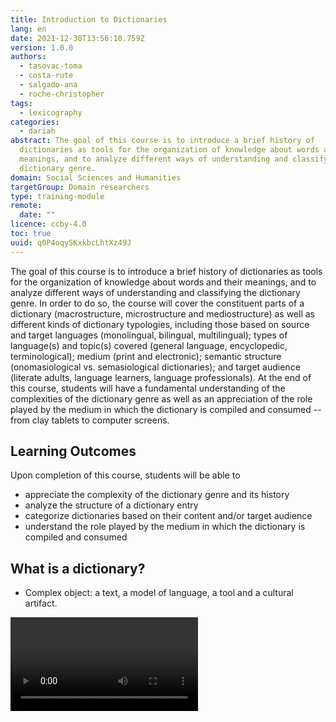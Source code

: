 ```yaml
---
title: Introduction to Dictionaries
lang: en
date: 2021-12-30T13:56:10.759Z
version: 1.0.0
authors:
  - tasovac-toma
  - costa-rute
  - salgado-ana
  - roche-christopher
tags:
  - lexicography
categories:
  - dariah
abstract: The goal of this course is to introduce a brief history of
  dictionaries as tools for the organization of knowledge about words and their
  meanings, and to analyze different ways of understanding and classifying the
  dictionary genre.
domain: Social Sciences and Humanities
targetGroup: Domain researchers
type: training-module
remote:
  date: ""
licence: ccby-4.0
toc: true
uuid: q0P4oqySKxkbcLhtXz49J
---
```

The goal of this course is to introduce a brief history of dictionaries as tools for the organization of knowledge about words and their meanings, and to analyze different ways of understanding and classifying the dictionary genre. In order to do so, the course will cover the constituent parts of a dictionary (macrostructure, microstructure and mediostructure) as well as different kinds of dictionary typologies, including those based on source and target languages (monolingual, bilingual, multilingual); types of language(s) and topic(s) covered (general language, encyclopedic, terminological); medium (print and electronic); semantic structure (onomasiological vs. semasiological dictionaries); and target audience (literate adults, language learners, language professionals). At the end of this course, students will have a fundamental understanding of the complexities of the dictionary genre as well as an appreciation of the role played by the medium in which the dictionary is compiled and consumed -- from clay tablets to computer screens.

## Learning Outcomes

Upon completion of this course, students will be able to

- appreciate the complexity of the dictionary genre and its history
- analyze the structure of a dictionary entry
- categorize dictionaries based on their content and/or target audience
- understand the role played by the medium in which the dictionary is compiled and consumed

## What is a dictionary?

- Complex object: a text, a model of language, a tool and a cultural artifact. 

<Video provider="youtube" id="ynhe5tsTMNs" caption="Why are dictionaries so complex? " />

## How dictionaries came to be

- Early history of lexicography (Middle East, Ancient China and Ancient Greece). Urra=hubullu (Summerian-Akkadian bilingual glossary): commercial and practical interests vs. literary traditions (Greece, China).
- Medieval glosses.
- Academic tradition in lexicography. \[Format: text]  
- Evidence-based lexicography (Johnson, sources)
- Standardization and nation-building (della Crusca, Académie française  etc.)

## What makes a dictionary dictionary?

- Semantic structure: semasiology vs. onomasiology.

### Macrostructure

- emergence of the alphabetic order

### Microstructure

- understanding dictionary entries.

### Mediostructure

- hypertext

## Dictionary typologies

- Target languages (monolingual, bilingual, multilingual)
- Types of language(s) and topic(s) covered (general language, encyclopedic, terminological)
- Standardization: prescriptive, descriptive
- Target audience (literate adults, language learners, language professionals).

## Carved in stone? The role of the medium

- From clay tablets to computer screens. How the material changed the way we compile, disseminate and use dictionaries.

Think of the way Thomas Blount defined _coffee_ (coffa) in his _Glossographia; or, a dictionary interpreting the hard words of whatsoever language, now used in our refined English tongue_, a very popular dictionary of its time, first published in 1656:

![Dictionary entry for "coffa"](images/coffa.png)

Was 17th century coffee more potent than the one we use today? Did it really rid people of debilitating depression and misanthropic cynicism? Why does Blount's definition feel and read differently than the ones provided by the modern lexicographic works such as _The Chambers Dictionary_ or _The New Oxford American Dictionary_?

![](images/coffee-chambers.jpg)

![](images/coffee-noad.png)

**Exercise.** Spend some time analyzing the above three entries. What would you say were the main stylistic features of lexicographic prose? How would you describe the tone of Blount's entry when compared to _The Chambers_ or the NOAD? What conclusions can you draw from the fact that modern entries for  _coffee_ contain more lexical information? And yet Blount's definition addresses something that other definitions don't: coffee as a stimulant. What do you make of that?

Historical, legacy dictionaries remain valuable to humanists precisely because they provide culturally shaded insights into the lexical knowledge of a particular epoch — sometimes in contrast to contemporary experiences, attitudes or values. We study legacy dictionaries not because we need them for linguistic survival in a world of fauxhawks, twerking and jeggings, but because they have something important to teach us about language, about the people who wrote them and about the time in which they were written.

When you analyzed the above three entries, you've probably also noticed that they don't only sound different, they also _look_ different.

In terms of typography and layout, there are important differences not only between 17th and 21st century dictionaries, but also between the two modern dictionaries. _The Chambers_, for instance, is more compact: it doesn't number separate senses, it uses abbreviations (n for noun, Turk for Turkish, Ar for Arabic etc.). The _NOAD_, on the other hand, doesn't seem to be a fan of abbreviations; it uses much more whitespace, starts each example or subsense in a new line, and has a separate section for etymology ("Origin").  

These differences can be partly ascribed to the fact that  _The Chambers_ is a print dictionary, and the entry from the _NOAD_ comes from its  electronic edition. Print dictionaries are like prime real estate: space in them _is_ very expensive. To limit the costs of printing and make the end product manageable, easy to hold and browse through even for those of us who have not descended from giants, lexicographers have over time developed a set to conventions that they use to  structure, abbreviate and layout dictionary content in the most compact way possible. Some of those conventions, as we can see, are no longer strictly necessary when a dictionary is published electronically.

## Instead of a conclusion: where next?

This section will point in the direction of other courses in the ELEXIS Curriculum.